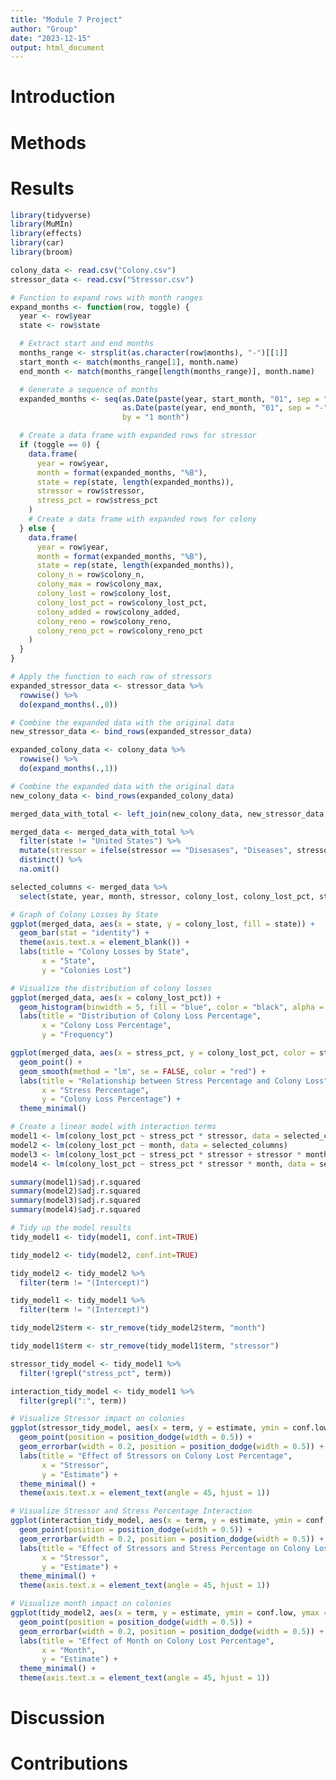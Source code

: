 ```yaml
---
title: "Module 7 Project"
author: "Group"
date: "2023-12-15"
output: html_document
---
```


# Introduction

# Methods

# Results

```r
library(tidyverse)
library(MuMIn)
library(effects)
library(car)
library(broom)

colony_data <- read.csv("Colony.csv")
stressor_data <- read.csv("Stressor.csv")
```

``` r
# Function to expand rows with month ranges
expand_months <- function(row, toggle) {
  year <- row$year
  state <- row$state

  # Extract start and end months
  months_range <- strsplit(as.character(row$months), "-")[[1]]
  start_month <- match(months_range[1], month.name)
  end_month <- match(months_range[length(months_range)], month.name)

  # Generate a sequence of months
  expanded_months <- seq(as.Date(paste(year, start_month, "01", sep = "-")),
                         as.Date(paste(year, end_month, "01", sep = "-")),
                         by = "1 month")

  # Create a data frame with expanded rows for stressor
  if (toggle == 0) {
    data.frame(
      year = row$year,
      month = format(expanded_months, "%B"),
      state = rep(state, length(expanded_months)),
      stressor = row$stressor,
      stress_pct = row$stress_pct
    )
    # Create a data frame with expanded rows for colony
  } else {
    data.frame(
      year = row$year,
      month = format(expanded_months, "%B"),
      state = rep(state, length(expanded_months)),
      colony_n = row$colony_n,
      colony_max = row$colony_max,
      colony_lost = row$colony_lost,
      colony_lost_pct = row$colony_lost_pct,
      colony_added = row$colony_added,
      colony_reno = row$colony_reno,
      colony_reno_pct = row$colony_reno_pct
    )
  }
}

# Apply the function to each row of stressors
expanded_stressor_data <- stressor_data %>%
  rowwise() %>%
  do(expand_months(.,0))

# Combine the expanded data with the original data
new_stressor_data <- bind_rows(expanded_stressor_data)

expanded_colony_data <- colony_data %>%
  rowwise() %>%
  do(expand_months(.,1))

# Combine the expanded data with the original data
new_colony_data <- bind_rows(expanded_colony_data)

merged_data_with_total <- left_join(new_colony_data, new_stressor_data, by = c("year", "month", "state"))

merged_data <- merged_data_with_total %>% 
  filter(state != "United States") %>%
  mutate(stressor = ifelse(stressor == "Disesases", "Diseases", stressor)) %>%
  distinct() %>%
  na.omit()

selected_columns <- merged_data %>%
  select(state, year, month, stressor, colony_lost, colony_lost_pct, stress_pct)
```

``` r
# Graph of Colony Losses by State
ggplot(merged_data, aes(x = state, y = colony_lost, fill = state)) +
  geom_bar(stat = "identity") +
  theme(axis.text.x = element_blank()) +
  labs(title = "Colony Losses by State",
       x = "State",
       y = "Colonies Lost")

# Visualize the distribution of colony losses
ggplot(merged_data, aes(x = colony_lost_pct)) +
  geom_histogram(binwidth = 5, fill = "blue", color = "black", alpha = 0.7) +
  labs(title = "Distribution of Colony Loss Percentage",
       x = "Colony Loss Percentage",
       y = "Frequency")

ggplot(merged_data, aes(x = stress_pct, y = colony_lost_pct, color = stressor)) +
  geom_point() +
  geom_smooth(method = "lm", se = FALSE, color = "red") +
  labs(title = "Relationship between Stress Percentage and Colony Loss",
       x = "Stress Percentage",
       y = "Colony Loss Percentage") + 
  theme_minimal()
```

``` r
# Create a linear model with interaction terms
model1 <- lm(colony_lost_pct ~ stress_pct * stressor, data = selected_columns)
model2 <- lm(colony_lost_pct ~ month, data = selected_columns)
model3 <- lm(colony_lost_pct ~ stress_pct * stressor + stressor * month, data = selected_columns)
model4 <- lm(colony_lost_pct ~ stress_pct * stressor * month, data = selected_columns)

summary(model1)$adj.r.squared
summary(model2)$adj.r.squared
summary(model3)$adj.r.squared
summary(model4)$adj.r.squared

# Tidy up the model results
tidy_model1 <- tidy(model1, conf.int=TRUE)

tidy_model2 <- tidy(model2, conf.int=TRUE)

tidy_model2 <- tidy_model2 %>%
  filter(term != "(Intercept)")

tidy_model1 <- tidy_model1 %>%
  filter(term != "(Intercept)")

tidy_model2$term <- str_remove(tidy_model2$term, "month")

tidy_model1$term <- str_remove(tidy_model1$term, "stressor")

stressor_tidy_model <- tidy_model1 %>%
  filter(!grepl("stress_pct", term))

interaction_tidy_model <- tidy_model1 %>%
  filter(grepl(":", term))

# Visualize Stressor impact on colonies
ggplot(stressor_tidy_model, aes(x = term, y = estimate, ymin = conf.low, ymax = conf.high)) +
  geom_point(position = position_dodge(width = 0.5)) +
  geom_errorbar(width = 0.2, position = position_dodge(width = 0.5)) +
  labs(title = "Effect of Stressors on Colony Lost Percentage",
       x = "Stressor",
       y = "Estimate") +
  theme_minimal() +
  theme(axis.text.x = element_text(angle = 45, hjust = 1))

# Visualize Stressor and Stress Percentage Interaction
ggplot(interaction_tidy_model, aes(x = term, y = estimate, ymin = conf.low, ymax = conf.high)) +
  geom_point(position = position_dodge(width = 0.5)) +
  geom_errorbar(width = 0.2, position = position_dodge(width = 0.5)) +
  labs(title = "Effect of Stressors and Stress Percentage on Colony Lost Percentage",
       x = "Stressor",
       y = "Estimate") +
  theme_minimal() +
  theme(axis.text.x = element_text(angle = 45, hjust = 1))

# Visualize month impact on colonies
ggplot(tidy_model2, aes(x = term, y = estimate, ymin = conf.low, ymax = conf.high)) +
  geom_point(position = position_dodge(width = 0.5)) +
  geom_errorbar(width = 0.2, position = position_dodge(width = 0.5)) +
  labs(title = "Effect of Month on Colony Lost Percentage",
       x = "Month",
       y = "Estimate") +
  theme_minimal() +
  theme(axis.text.x = element_text(angle = 45, hjust = 1))
```

# Discussion

# Contributions
